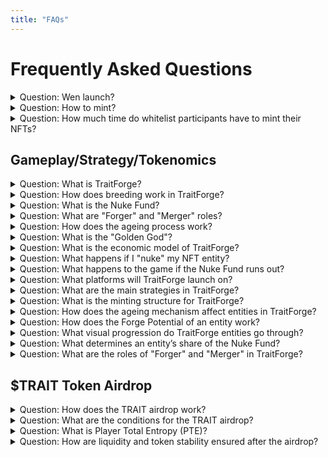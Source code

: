 ```yaml
---
title: "FAQs"
---
```


# Frequently Asked Questions

<details>
    <summary>Question: Wen launch?</summary>
    Answer: 8th of October for the whitelist participants, 24 hours later - public launch. **UTC (Coordinated Universal Time): 12:30 PM** the minting will be enabled.
</details>

<details>
    <summary>Question: How to mint?</summary>
    Answer: Go to https://traitforge.game website, connect your wallet and start minting either with a single mint (one transaction mints one NFT) or a batch mint (one transaction with a set amount of ETH mints multiple NFTs). For testnet, having some Ethereum Sepolia on the Base blockchain is needed. For the mainnet launch, you will be able to mint with Ethereum on Base (if you don't have ETH on Base chain (L1 ETH is not supported!), bridging will be necessary).
</details>

<details>
    <summary>Question: How much time do whitelist participants have to mint their NFTs?</summary>
    Answer: 24 hours when minting is enabled. After that time everybody will be able to mint.
</details>

## Gameplay/Strategy/Tokenomics

<details>
    <summary>Question: What is TraitForge?</summary>
    Answer: TraitForge is an NFT breeding and nuking game that combines strategy with value-accrual. Players can mint, forge, sell, or nuke NFT entities to gain rewards from the Nuke Fund, a central pool of ETH on the Base chain.
</details>

<details>
    <summary>Question: How does breeding work in TraitForge?</summary>
    Answer: Breeding (or forging) is performed by combining two NFT entities (a "Merger" and a "Forger"). This produces a new generation entity that inherits traits from both parents.
</details>

<details>
    <summary>Question: What is the Nuke Fund?</summary>
    Answer: The Nuke Fund is a pool of ETH collected from mint fees and in-game activities primarily through minting which transfers 85% of each mint to the Nuke Fund. Players can nuke (burn) their NFT to claim a share of the fund. The percentage of the fund claimable depends on the NFT's Nuke Factor, which increases as it ages.
</details>

<details>
    <summary>Question: What are "Forger" and "Merger" roles?</summary>
    Answer: Entities are either "Forgers" or "Mergers." Forgers are required to breed new entities, and Mergers pay fees to forge with them. The roles are assigned during the initial mint, with a 2:1 bias towards Mergers.
</details>

<details>
    <summary>Question: How does the ageing process work?</summary>
    Answer: NFT entities age over time, determined by their Performance Factor. Faster-ageing entities reach maturity in about 30 days, while slower ones can take up to 600 days. Full maturity means a maximum Nuke Factor of 50%, making them highly valuable for nuking or forging.
</details>

<details>
    <summary>Question: What is the "Golden God"?</summary>
    Answer: The Golden God is a special NFT entity with perfect parameters, giving it a significant edge over other entities if played correctly. It’s a unique entity designed to be highly sought-after.
</details>

<details>
    <summary>Question: What is the economic model of TraitForge?</summary>
    Answer: The game involves minting, forging, and nuking to generate ETH for the Nuke Fund. Mint fees, forge fees, and sales fees feed into this fund. Players earn from forging new entities or claiming rewards from the Nuke Fund.
</details>

<details>
    <summary>Question: What happens if I "nuke" my NFT entity?</summary>
    Answer: Nuking means permanently burning your NFT to claim a share of the ETH from the Nuke Fund. The amount you can claim depends on the entity's Nuke Factor, which can reach a maximum of 50%.
</details>

<details>
    <summary>Question: What happens to the game if the Nuke Fund runs out?</summary>
    Answer: The Nuke Fund is designed to be sustainable by limiting any single entity's claim to a maximum of 50%. If activities like minting, forging, or sales decline, the DAO participants can adjust game parameters to keep the fund active and maintain player engagement.
</details>

<details>
    <summary>Question: What platforms will TraitForge launch on?</summary>
    Answer: TraitForge will first launch on the Base L2 chain and then be ported to Solana later.
</details>

<details>
    <summary>Question: What are the main strategies in TraitForge?</summary>
    Answer: Players can adopt different strategies like holding entities to age them, forging until infertility, selling from mint, or nuking to win. Each strategy has different risks and rewards based on game progression and Nuke Fund growth.
</details>

<details>
    <summary>Question: What is the minting structure for TraitForge?</summary>
    Answer: TraitForge has 10 generations of entities, each containing 10,000 NFTs. The minting starts at 0.005 ETH, with prices increasing linearly by 0.0000245 ETH. For example, Gen 1 reaches a final mint price of 0.25 ETH, while Gen 2 ends at 0.30 ETH. Mint revenue is distributed 90% to the Nuke Fund and 10% to the Dev Fund.
</details>

<details>
    <summary>Question: How does the ageing mechanism affect entities in TraitForge?</summary>
    Answer: Entities age based on their Performance Factor, which ranges from 1 to 9. Entities with a higher Performance Factor mature faster, with the maximum Performance Factor resulting in full maturity in about 30 days. Entities with the lowest Performance Factor take up to 730 days to reach full maturity.
</details>

<details>
    <summary>Question: How does the Forge Potential of an entity work?</summary>
    Answer: Forge Potential determines the number of times an entity can forge before becoming infertile. Every time an entity forges, a point is deducted from its Forge Potential. After a year, the Forge Potential resets to its original value.
</details>

<details>
    <summary>Question: What visual progression do TraitForge entities go through?</summary>
    Answer: TraitForge features a generational visual evolution where entities progress from human-like to cyborgs, and eventually into full machines. This adds a compelling visual narrative that distinguishes each generation from the previous one.
</details>

<details>
    <summary>Question: What determines an entity’s share of the Nuke Fund?</summary>
    Answer: The Nuke Factor represents an entity’s claim to the Nuke Fund. Upon minting, entities receive a Nuke Factor between 1% and 10%, which can increase to a maximum of 50% through gameplay and ageing.
</details>

<details>
    <summary>Question: What are the roles of "Forger" and "Merger" in TraitForge?</summary>
    Answer: Entities are either "Forgers" or "Mergers." Forgers can list themselves for a fee to forge with a Merger. Mergers pay the fee to create new entities. Roles are assigned during the initial mint, with a 1:2 ratio of Forgers to Mergers.
</details>

## $TRAIT Token Airdrop

<details>
    <summary>Question: How does the TRAIT airdrop work?</summary>
    Answer: The TRAIT token airdrop distributes 55% of the total 1 billion supply to players based on Player Total Entropy (PTE). This reflects player contributions and ownership. Other allocations include 15% for the Dev Fund, 5% for KOLs/Partners, 15% for referrals, and 10% for market liquidity.
</details>

<details>
    <summary>Question: What are the conditions for the TRAIT airdrop?</summary>
    Answer: Before the airdrop, developers can withdraw from the Dev Fund to cover costs. After the airdrop is triggered, a 30-day period accumulates rewards, preventing developer withdrawals. Once ended, 10% of $TRAIT is added to Uniswap as liquidity, and LP tokens are locked for public trading.
</details>

<details>
    <summary>Question: What is Player Total Entropy (PTE)?</summary>
    Answer: PTE is the accumulated entropy value of all NFTs owned by a player. It determines their share in the airdrop allocation, reflecting their engagement and contributions to the game.
</details>

<details>
    <summary>Question: How are liquidity and token stability ensured after the airdrop?</summary>
    Answer: After the 30-day accumulation period, the game will add liquidity to Uniswap using the collected ETH and 10% of the $TRAIT supply, locking the liquidity provider (LP) tokens. This mechanism ensures market stability and allows $TRAIT to be publicly traded.
</details>
